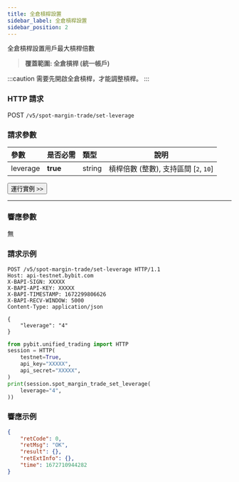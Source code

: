 ```yaml
---
title: 全倉槓桿設置
sidebar_label: 全倉槓桿設置
sidebar_position: 2
---
```

全倉槓桿設置用戶最大槓桿倍數
> **覆蓋範圍: 全倉槓桿 (統一帳戶)**

:::caution
需要先開啟全倉槓桿，才能調整槓桿。
:::

### HTTP 請求
POST `/v5/spot-margin-trade/set-leverage`

### 請求參數
| 參數 | 是否必需 | 類型 | 說明|
|:----- |:-------|:-----|------ |
|leverage |**true**| string |槓桿倍數 (整數), 支持區間 [`2`, `10`]|

<a href="/api-explorer/v5/spot-margin-uta/set-leverage"><Button>運行實例 >></Button></a>

---

### 響應參數
無

### 請求示例

<Tabs groupId="programming-languages">
<TabItem value="http" label="HTTP">

```http
POST /v5/spot-margin-trade/set-leverage HTTP/1.1
Host: api-testnet.bybit.com
X-BAPI-SIGN: XXXXX
X-BAPI-API-KEY: XXXXX
X-BAPI-TIMESTAMP: 1672299806626
X-BAPI-RECV-WINDOW: 5000
Content-Type: application/json

{
    "leverage": "4"
}
```

</TabItem>
<TabItem value="python" label="Python">

```python
from pybit.unified_trading import HTTP
session = HTTP(
    testnet=True,
    api_key="XXXXX",
    api_secret="XXXXX",
)
print(session.spot_margin_trade_set_leverage(
    leverage="4",
))
```

</TabItem>
</Tabs>

### 響應示例

```json
{
    "retCode": 0,
    "retMsg": "OK",
    "result": {},
    "retExtInfo": {},
    "time": 1672710944282
}
```
